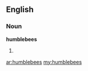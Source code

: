 ==English==

===Noun===
'''humblebees'''

# {{plural of|[[humblebee]]}}

[[ar:humblebees]]
[[my:humblebees]]